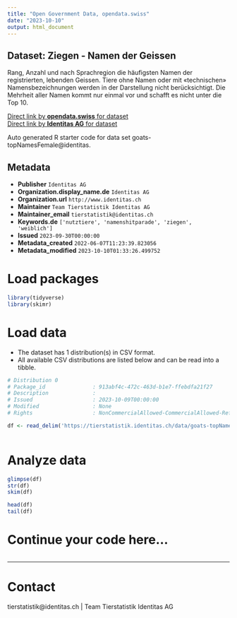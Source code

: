 ```yaml
---
title: "Open Government Data, opendata.swiss"
date: "2023-10-10"
output: html_document
---
```


## Dataset: Ziegen - Namen der Geissen

Rang, Anzahl und nach Sprachregion die häufigsten Namen der registrierten, lebenden Geissen. Tiere ohne Namen oder mit «technischen» Namensbezeichnungen werden in der Darstellung nicht berücksichtigt. Die Mehrheit aller Namen kommt nur einmal vor und schafft es nicht unter die Top 10.

[Direct link by **opendata.swiss** for dataset](https://opendata.swiss/de/dataset/ziegen-namen-der-geissen)<br>
[Direct link by **Identitas AG** for dataset](https://tierstatistik.identitas.ch/)

Auto generated R starter code for data set goats-topNamesFemale@identitas.

## Metadata

- **Publisher** `Identitas AG`
- **Organization.display_name.de** `Identitas AG`
- **Organization.url** `http://www.identitas.ch`
- **Maintainer** `Team Tierstatistik Identitas AG`
- **Maintainer_email** `tierstatistik@identitas.ch`
- **Keywords.de** `['nutztiere', 'namenshitparade', 'ziegen', 'weiblich']`
- **Issued** `2023-09-30T00:00:00`
- **Metadata_created** `2022-06-07T11:23:39.823056`
- **Metadata_modified** `2023-10-10T01:33:26.499752`


# Load packages

```r

library(tidyverse)
library(skimr)

```

# Load data

-   The dataset has 1 distribution(s) in CSV format.
-   All available CSV distributions are listed below and can be read into a tibble.

```r

# Distribution 0
# Package_id               : 913abf4c-472c-463d-b1e7-ffebdfa21f27
# Description              : 
# Issued                   : 2023-10-09T00:00:00
# Modified                 : None
# Rights                   : NonCommercialAllowed-CommercialAllowed-ReferenceRequired

df <- read_delim('https://tierstatistik.identitas.ch/data/goats-topNamesFemale.csv')



```

# Analyze data

```r

glimpse(df)
str(df)
skim(df)

head(df)
tail(df)

```

# Continue your code here...

```r

```

------------------------------------------------------------------------

# Contact

tierstatistik@identitas.ch | Team Tierstatistik Identitas AG
